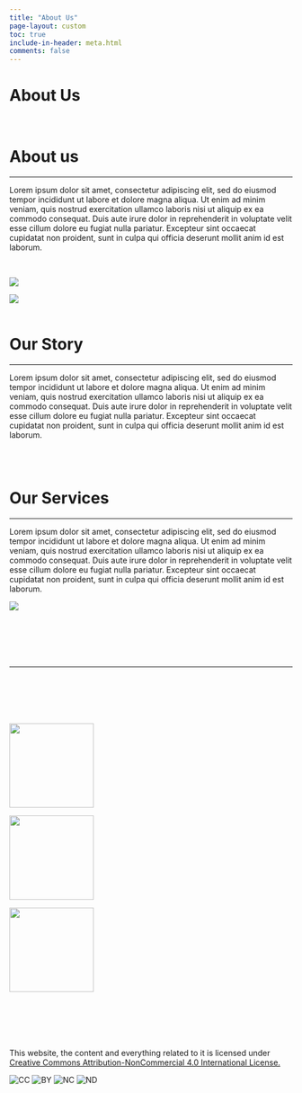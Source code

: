 ```yaml
---
title: "About Us"
page-layout: custom
toc: true
include-in-header: meta.html
comments: false
---
```


<div class="header_about">
   <h1>About Us</h1>
</div>


<div class="containerabout">
<div class="about">
<div class="left">
</br>

<h1>
<lord-icon
    src="https://cdn.lordicon.com/oaflahpk.json"
    trigger="loop"
    delay="250"
    style="width:100px;height:100px">
</lord-icon>
 About us </h1>
<hr>

<p>Lorem ipsum dolor sit amet, consectetur adipiscing elit, sed do eiusmod tempor incididunt ut labore et dolore magna aliqua. Ut enim ad minim veniam, quis nostrud exercitation ullamco laboris nisi ut aliquip ex ea commodo consequat. Duis aute irure dolor in reprehenderit in voluptate velit esse cillum dolore eu fugiat nulla pariatur. Excepteur sint occaecat cupidatat non proident, sunt in culpa qui officia deserunt mollit anim id est laborum.
</p>

</br>

</div>
<div class="right">
<img src="images/Pictures HCC/hertieschool.jpg">
</div>
<div class="clear"></div>
</div>





```{=html}

<div class="containerabout2">
  <div class="about2">
    <div class="left2">
      <img src="images/Pictures HCC/kick_off_event1.jpeg">
    </div>
    <div class="right2">
      <br>
      <h1>
<lord-icon
    src="https://cdn.lordicon.com/nrtdaiif.json"
    trigger="loop"
    delay="250"
    style="width:100px;height:100px">
</lord-icon>
        Our Story
      </h1>
      <hr>
      <p>
        Lorem ipsum dolor sit amet, consectetur adipiscing elit, sed do eiusmod tempor incididunt ut labore et dolore magna aliqua. Ut enim ad minim veniam, quis nostrud exercitation ullamco laboris nisi ut aliquip ex ea commodo consequat. Duis aute irure dolor in reprehenderit in voluptate velit esse cillum dolore eu fugiat nulla pariatur. Excepteur sint occaecat cupidatat non proident, sunt in culpa qui officia deserunt mollit anim id est laborum.
      </p>
    </div>
  </div>
</div>

</br>

<div class="containerabout3">
  <div class="about3">
    <div class="left3">
      <br>
      <h1>
<lord-icon
    src="https://cdn.lordicon.com/qbaenubu.json"
    trigger="loop"
    delay="250"
    style="width:100px;height:100px">
</lord-icon>
        </lord-icon>
        Our Services
      </h1>
      <hr>
      <p>
        Lorem ipsum dolor sit amet, consectetur adipiscing elit, sed do eiusmod tempor incididunt ut labore et dolore magna aliqua. Ut enim ad minim veniam, quis nostrud exercitation ullamco laboris nisi ut aliquip ex ea commodo consequat. Duis aute irure dolor in reprehenderit in voluptate velit esse cillum dolore eu fugiat nulla pariatur. Excepteur sint occaecat cupidatat non proident, sunt in culpa qui officia deserunt mollit anim id est laborum.
      </p>
    </div>
    <div class="right3">
      <img src="images/Pictures HCC/event2.jpeg">
    </div>
  </div>
</div>
```


```{=html}

<script src="https://cdn.lordicon.com/ritcuqlt.js"></script>

<script>
  const aboutUs = document.querySelector('.about');
  const section2 = document.querySelector('.about2');
  const section3 = document.querySelector('.about3'); // Added third section

  window.addEventListener('scroll', () => {
    if (isElementInViewport(aboutUs)) {
      aboutUs.classList.add('show');
    }
    if (isElementInViewport(section2)) {
      section2.classList.add('show');
    }
    if (isElementInViewport(section3)) { // Added condition for third section
      section3.classList.add('show');
    }
  });

  function isElementInViewport(element) {
    const rect = element.getBoundingClientRect();
    const windowHeight = (window.innerHeight || document.documentElement.clientHeight);
    const windowWidth = (window.innerWidth || document.documentElement.clientWidth);

    return (
      (rect.top <= windowHeight && rect.bottom >= 0) &&
      (rect.left <= windowWidth && rect.right >= 0)
    );
  }
  
</script>



```



<hr class="sep-2-f" style="margin-top: 100px;"/>

<div style="margin-top: 100px; 
margin-bottom:100px"/>



::: {.grid}
::: {.g-col-3}

![](images/DSL.png){width="150" fig-align="center"}

:::
::: {.g-col-6}

![](images/hcc_final.png){width="150" fig-align="center"}

:::
::: {.g-col-3}

![](images/hertie.png){width="150"  fig-align="center"}

:::
:::

</div>

<div class="container-footer3" style="  margin-bottom: -100px;
  height:200px;">
<div class="layout_footer">
  This website, the content and everything related to it is licensed under <a href="https://creativecommons.org/licenses/by-nc/4.0/" target="_blank"> Creative Commons Attribution-NonCommercial 4.0 International License.</a>
  
  <div class="cc-icons-row">
  <img src="images/cc/cc.svg" alt="CC" class="cc-icon">
  <img src="images/cc/by.svg" alt="BY" class="cc-icon">
  <img src="images/cc/nc.svg" alt="NC" class="cc-icon">
  <img src="images/cc/nd.svg" alt="ND" class="cc-icon">
 </div> 
</div>
</div>
